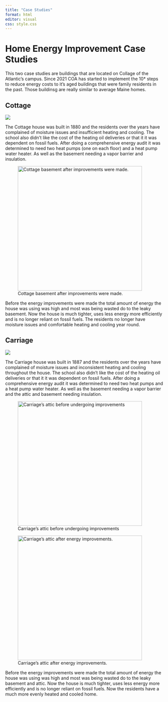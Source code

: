 ```yaml
---
title: "Case Studies"
format: html
editor: visual
css: style.css
---
```


# Home Energy Improvement Case Studies

This two case studies are buildings that are located on Collage of the Atlantic's campus. Since 2021 COA has started to implement the 10* steps to reduce energy costs to it's aged buildings that were family residents in the past. Those buildinsg are really similar to average Maine homes.

## Cottage

![](images/cottage.jpeg){fig-alt="Small, white, two story house with a raised stone foundation and a large fenced and covered porch."}

The Cottage house was built in 1880 and the residents over the years have complained of moisture issues and insufficient heating and cooling. The school also didn't like the cost of the heating oil deliveries or that it it was dependent on fossil fuels. After doing a comprehensive energy audit it was determined to need two heat pumps (one on each floor) and a heat pump water heater. As well as the basement needing a vapor barrier and insulation.

![Cottage basement after improvements were made.](images/cottage_basement_improvements.jpeg){fig-alt="Image of the basement of Cottage after energy improvements have been made. The walls have been spray foamed and there is thick rubber vapor barrier over the floor and half way up the walls." fig-align="left" width="396"}

Before the energy improvements were made the total amount of energy the house was using was high and most was being wasted do to the leaky basement. Now the house is much tighter, uses less energy more efficiently and is no longer reliant on fossil fuels. The residents no longer have moisture issues and comfortable heating and cooling year round.


## Carriage

![](images/carriage_house.jpg){fig-alt="Image of the front of Carriage house. It is a wide blue house with a standing seem metal roof. There is a stone foundation and steps up to the front porch."}

The Carriage house was built in 1887 and the residents over the years have complained of moisture issues and inconsistent heating and cooling throughout the house. The school also didn't like the cost of the heating oil deliveries or that it it was dependent on fossil fuels. After doing a comprehensive energy audit it was determined to need two heat pumps and a heat pump water heater. As well as the basement needing a vapor barrier and the attic and basement needing insulation.

![Carriage's attic before undergoing improvements](images/carriage_before.jpeg){fig-alt="Image of Carriage's attic before improvements were made with stuff strewn about the floor and fiberglass batts coming out of the roof cavities" fig-align="left" width="396"}

![Carriage's attic after energy improvements.](images/carriage_after.jpg){fig-alt="Image of Carriges attic after the insulation was fixed and a ceiling was placed." fig-align="left" width="396"}

Before the energy improvements were made the total amount of energy the house was using was high and most was being wasted do to the leaky basement and attic. Now the house is much tighter, uses less energy more efficiently and is no longer reliant on fossil fuels. Now the residents have a much more evenly heated and cooled home.


